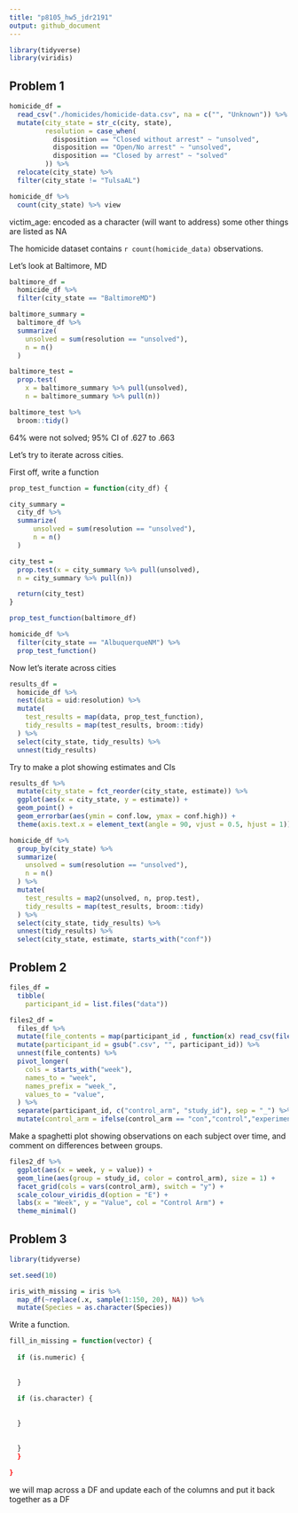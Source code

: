 ```yaml
---
title: "p8105_hw5_jdr2191"
output: github_document
---
```

```r
library(tidyverse)
library(viridis)
```

## Problem 1

```r
homicide_df = 
  read_csv("./homicides/homicide-data.csv", na = c("", "Unknown")) %>%
  mutate(city_state = str_c(city, state),
         resolution = case_when(
           disposition == "Closed without arrest" ~ "unsolved",
           disposition == "Open/No arrest" ~ "unsolved",
           disposition == "Closed by arrest" ~ "solved"
         )) %>%
  relocate(city_state) %>%
  filter(city_state != "TulsaAL")

homicide_df %>%
  count(city_state) %>% view

```

victim_age: encoded as a character (will want to address)
some other things are listed as NA

The homicide dataset contains `r count(homicide_data)` observations.

Let's look at Baltimore, MD
```r
baltimore_df = 
  homicide_df %>%
  filter(city_state == "BaltimoreMD")

baltimore_summary = 
  baltimore_df %>%
  summarize(
    unsolved = sum(resolution == "unsolved"),
    n = n()
  )

baltimore_test = 
  prop.test(
    x = baltimore_summary %>% pull(unsolved),
    n = baltimore_summary %>% pull(n))

baltimore_test %>%
  broom::tidy()
```
64% were not solved; 95% CI of .627 to .663

Let's try to iterate across cities. 

First off, write a function
```r
prop_test_function = function(city_df) {

city_summary = 
  city_df %>% 
  summarize(
      unsolved = sum(resolution == "unsolved"),
      n = n()
  )

city_test = 
  prop.test(x = city_summary %>% pull(unsolved), 
  n = city_summary %>% pull(n))

  return(city_test)
}

prop_test_function(baltimore_df)

homicide_df %>%
  filter(city_state == "AlbuquerqueNM") %>%
  prop_test_function()
```

Now let's iterate across cities
```r
results_df = 
  homicide_df %>% 
  nest(data = uid:resolution) %>% 
  mutate(
    test_results = map(data, prop_test_function),
    tidy_results = map(test_results, broom::tidy)
  ) %>% 
  select(city_state, tidy_results) %>% 
  unnest(tidy_results) 
```

Try to make a plot showing estimates and CIs
```r
results_df %>% 
  mutate(city_state = fct_reorder(city_state, estimate)) %>% 
  ggplot(aes(x = city_state, y = estimate)) +
  geom_point() +
  geom_errorbar(aes(ymin = conf.low, ymax = conf.high)) + 
  theme(axis.text.x = element_text(angle = 90, vjust = 0.5, hjust = 1))
```

```r
homicide_df %>% 
  group_by(city_state) %>% 
  summarize(
    unsolved = sum(resolution == "unsolved"),
    n = n()
  ) %>% 
  mutate(
    test_results = map2(unsolved, n, prop.test), 
    tidy_results = map(test_results, broom::tidy)
  ) %>% 
  select(city_state, tidy_results) %>% 
  unnest(tidy_results) %>% 
  select(city_state, estimate, starts_with("conf"))
```

## Problem 2

```r
files_df =
  tibble(
    participant_id = list.files("data")) 

files2_df =
  files_df %>%
  mutate(file_contents = map(participant_id , function(x) read_csv(file.path("data", x)))) %>%
  mutate(participant_id = gsub(".csv", "", participant_id)) %>%
  unnest(file_contents) %>%
  pivot_longer(
    cols = starts_with("week"),
    names_to = "week",
    names_prefix = "week_",
    values_to = "value",
  ) %>%
  separate(participant_id, c("control_arm", "study_id"), sep = "_") %>%
  mutate(control_arm = ifelse(control_arm == "con","control","experimental"))
```

Make a spaghetti plot showing observations on each subject over time, and comment on differences between groups.

```r
files2_df %>%
  ggplot(aes(x = week, y = value)) +
  geom_line(aes(group = study_id, color = control_arm), size = 1) +
  facet_grid(cols = vars(control_arm), switch = "y") + 
  scale_colour_viridis_d(option = "E") + 
  labs(x = "Week", y = "Value", col = "Control Arm") +
  theme_minimal()
```


## Problem 3

```r
library(tidyverse)

set.seed(10)

iris_with_missing = iris %>%
  map_df(~replace(.x, sample(1:150, 20), NA)) %>%
  mutate(Species = as.character(Species))
```

Write a function.

```r
fill_in_missing = function(vector) {
  
  if (is.numeric) {
    
    
  }
  
  if (is.character) {
    
    
  }
  
  
  }
  }
  
}
```

we will map across a DF and update each of the columns and put it back together as a DF
